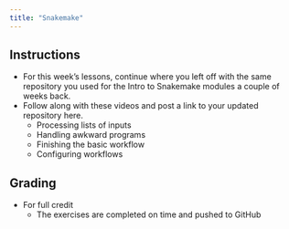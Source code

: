 ```yaml
---
title: "Snakemake"
---
```


<!--
# insert into Blackboard assignment with:
<iframe width="450" height="500" src="https://bifx552-24.github.io/CourseInfo/standalone/hw/H10AdvancedSnakemake.html" title="Advanced Snakemake (Async)"></iframe>

Due Date: Nov 12 @ end of day
Points: 10
Display after: Nov 5 @ 5 PM
-->


## Instructions

* For this week's lessons, continue where you left off with the same repository you used for the Intro to Snakemake modules a couple of weeks back.
* Follow along with these videos and post a link to your updated repository here.
  * Processing lists of inputs
  * Handling awkward programs
  * Finishing the basic workflow
  * Configuring workflows

## Grading

* For full credit
  * The exercises are completed on time and pushed to GitHub
